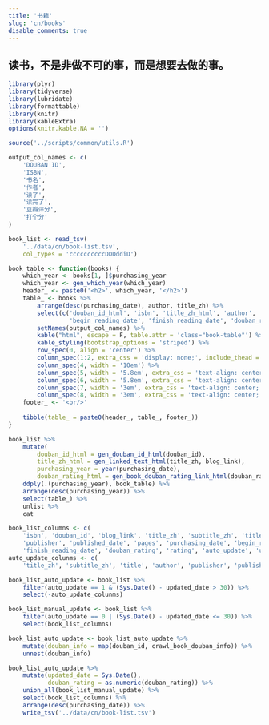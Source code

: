 ```yaml
---
title: '书籍'
slug: 'cn/books'
disable_comments: true
---
```


## 读书，不是非做不可的事，而是想要去做的事。

```r
library(plyr)
library(tidyverse)
library(lubridate)
library(formattable)
library(knitr)
library(kableExtra)
options(knitr.kable.NA = '')

source('../scripts/common/utils.R')
```

```r
output_col_names <- c(
    'DOUBAN ID',
    'ISBN',
    '书名',
    '作者',
    '读了',
    '读完了',
    '豆瓣评分',
    '打个分'
)

book_list <- read_tsv(
    '../data/cn/book-list.tsv',
    col_types = 'ccccccccccDDDddiD')

book_table <- function(books) {
    which_year <- books[1, ]$purchasing_year
    which_year <- gen_which_year(which_year)
    header_ <- paste0('<h2>', which_year, '</h2>')
    table_ <- books %>%
        arrange(desc(purchasing_date), author, title_zh) %>%
        select(c('douban_id_html', 'isbn', 'title_zh_html', 'author',
                 'begin_reading_date', 'finish_reading_date', 'douban_rating_html', 'rating')) %>%
        setNames(output_col_names) %>%
        kable("html", escape = F, table.attr = 'class="book-table"') %>%
        kable_styling(bootstrap_options = 'striped') %>%
        row_spec(0, align = 'center') %>%
        column_spec(1:2, extra_css = 'display: none;', include_thead = T) %>%
        column_spec(4, width = '10em') %>%
        column_spec(5, width = '5.8em', extra_css = 'text-align: center;') %>%
        column_spec(6, width = '5.8em', extra_css = 'text-align: center;') %>%
        column_spec(7, width = '3em', extra_css = 'text-align: center;') %>%
        column_spec(8, width = '3em', extra_css = 'text-align: center;')
    footer_ <- '<br/>'
    
    tibble(table_ = paste0(header_, table_, footer_))
}

book_list %>%
    mutate(
        douban_id_html = gen_douban_id_html(douban_id),
        title_zh_html = gen_linked_text_html(title_zh, blog_link),
        purchasing_year = year(purchasing_date),
        douban_rating_html = gen_book_douban_rating_link_html(douban_rating, douban_id)) %>%
    ddply(.(purchasing_year), book_table) %>%
    arrange(desc(purchasing_year)) %>%
    select(table_) %>%
    unlist %>%
    cat
```

```r
book_list_columns <- c(
    'isbn', 'douban_id', 'blog_link', 'title_zh', 'subtitle_zh', 'title', 'author',
    'publisher', 'published_date', 'pages', 'purchasing_date', 'begin_reading_date',
    'finish_reading_date', 'douban_rating', 'rating', 'auto_update', 'updated_date')
auto_update_colunms <- c(
    'title_zh', 'subtitle_zh', 'title', 'author', 'publisher', 'published_date', 'pages', 'douban_rating')

book_list_auto_update <- book_list %>%
    filter(auto_update == 1 & (Sys.Date() - updated_date > 30)) %>%
    select(-auto_update_colunms)

book_list_manual_update <- book_list %>%
    filter(auto_update == 0 | (Sys.Date() - updated_date <= 30)) %>%
    select(book_list_columns)

book_list_auto_update <- book_list_auto_update %>%
    mutate(douban_info = map(douban_id, crawl_book_douban_info)) %>%
    unnest(douban_info)

book_list_auto_update %>%
    mutate(updated_date = Sys.Date(),
           douban_rating = as.numeric(douban_rating)) %>%
    union_all(book_list_manual_update) %>%
    select(book_list_columns) %>%
    arrange(desc(purchasing_date)) %>%
    write_tsv('../data/cn/book-list.tsv')
```
